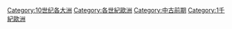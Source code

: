 [[Category:10世纪各大洲|Category:10世纪各大洲]]
[[Category:各世紀歐洲|Category:各世紀歐洲]]
[[Category:中古前期|Category:中古前期]]
[[Category:1千紀歐洲|Category:1千紀歐洲]]